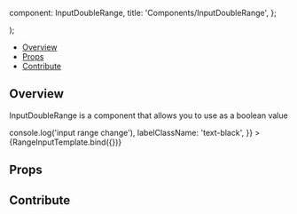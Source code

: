 
  component: InputDoubleRange,
  title: 'Components/InputDoubleRange',
};

<Meta
  title="Components/InputDoubleRange"
  component={InputDoubleRange}
/>

  <div className="w-12">
    <InputDoubleRange {...args} />
  </div>
);

<Heading
  title="InputDoubleRange"
  componentRelativePath="InputDoubleRange/InputDoubleRange.tsx"
/>

- [Overview](#overview)
- [Props](#props)
- [Contribute](#contribute)

## Overview

InputDoubleRange is a component that allows you to use as a boolean value

<Canvas>
  <Story
    name="Overview"
    args={{
      value: [100, 200],
      minValue: 0,
      maxValue: 300,
      step: 10,
      unit: '%',
      onChange: () => console.log('input range change'),
      labelClassName: 'text-black',
    }}
  >
    {RangeInputTemplate.bind({})}
  </Story>
</Canvas>

## Props

<ArgsTable of={InputDoubleRange} />

## Contribute

<Footer componentRelativePath="InputDoubleRange/__stories__/InputDoubleRange.stories.mdx" />
